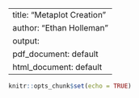 
---
title: "Metaplot Creation"
author: "Ethan Holleman"
output:
  pdf_document: default
  html_document: default
---

```r
knitr::opts_chunk$set(echo = TRUE)
```

